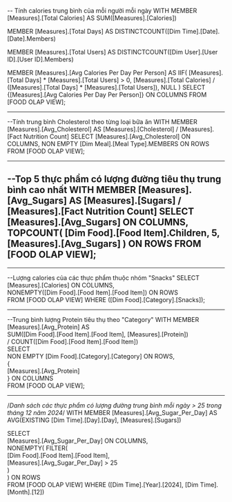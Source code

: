 ﻿-- Tính calories trung bình của mỗi người mỗi ngày
WITH 
MEMBER [Measures].[Total Calories] AS 
    SUM([Measures].[Calories])

MEMBER [Measures].[Total Days] AS 
    DISTINCTCOUNT([Dim Time].[Date].[Date].Members)

MEMBER [Measures].[Total Users] AS 
    DISTINCTCOUNT([Dim User].[User ID].[User ID].Members)

MEMBER [Measures].[Avg Calories Per Day Per Person] AS 
    IIF(
        [Measures].[Total Days] * [Measures].[Total Users] > 0, 
        [Measures].[Total Calories] / ([Measures].[Total Days] * [Measures].[Total Users]), 
        NULL
    )
SELECT 
    {[Measures].[Avg Calories Per Day Per Person]} ON COLUMNS
FROM [FOOD OLAP VIEW];

-------------------------------------------------------------------------------
--Tính trung bình Cholesterol theo từng loại bữa ăn
WITH MEMBER [Measures].[Avg_Cholesterol] AS 
    [Measures].[Cholesterol] / [Measures].[Fact Nutrition Count]
SELECT 
    [Measures].[Avg_Cholesterol] ON COLUMNS, 
    NON EMPTY [Dim Meal].[Meal Type].MEMBERS ON ROWS 
FROM [FOOD OLAP VIEW];

--------------------------------------------------------------------------
--Top 5 thực phẩm có lượng đường tiêu thụ trung bình cao nhất
WITH MEMBER [Measures].[Avg_Sugars] AS
    [Measures].[Sugars] / [Measures].[Fact Nutrition Count]
SELECT 
    [Measures].[Avg_Sugars] ON COLUMNS, 
    TOPCOUNT(
        [Dim Food].[Food Item].Children, 
        5, 
        [Measures].[Avg_Sugars]
    ) ON ROWS
FROM [FOOD OLAP VIEW];
----------------------------------------------------------------------------
----------------------------------------------------------------------------
--Lượng calories của các thực phẩm thuộc nhóm "Snacks" 
SELECT  
    [Measures].[Calories] ON COLUMNS,  
    NONEMPTY([Dim Food].[Food Item].[Food Item]) ON ROWS  
FROM [FOOD OLAP VIEW] 
WHERE ([Dim Food].[Category].[Snacks]);

----------------------------------------------------------------------------
--Trung bình lượng Protein tiêu thụ theo "Category"
WITH 
MEMBER [Measures].[Avg_Protein] AS  
    SUM([Dim Food].[Food Item].[Food Item], [Measures].[Protein])  
    / COUNT([Dim Food].[Food Item].[Food Item])  
SELECT  
    NON EMPTY [Dim Food].[Category].[Category] ON ROWS,  
    {  
        [Measures].[Avg_Protein]  
    } ON COLUMNS  
FROM [FOOD OLAP VIEW];

----------------------------------------------------------------------------
/*Danh sách các thực phẩm có lượng đường trung bình mỗi ngày > 25 
trong tháng 12 năm 2024*/
WITH 
MEMBER [Measures].[Avg_Sugar_Per_Day] AS  
    AVG(EXISTING [Dim Time].[Day].[Day], [Measures].[Sugars])  

SELECT  
    [Measures].[Avg_Sugar_Per_Day] ON COLUMNS,  
    NONEMPTY(
        FILTER(  
            [Dim Food].[Food Item].[Food Item],  
            [Measures].[Avg_Sugar_Per_Day] > 25  
        )  
    ) ON ROWS  
FROM [FOOD OLAP VIEW] 
WHERE ([Dim Time].[Year].[2024], [Dim Time].[Month].[12])  

 


